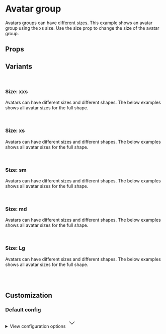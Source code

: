 
<Meta of={AvatarGroupStories} />

# Avatar group

Avatars groups can have different sizes. This example shows an avatar group using the xs size. Use the size prop to change the size of the avatar group.

<Primary />

## Props

<Controls />

## Variants

<br />

### Size: xxs

Avatars can have different sizes and different shapes. The below examples shows all avatar sizes for the full shape.

<div className="flex gap-2 bg-slate-100 dark:bg-slate-900 p-6 rounded-sm">
  <Story of={AvatarGroupStories.SizeXxs} />
</div>

<br />

### Size: xs

Avatars can have different sizes and different shapes. The below examples shows all avatar sizes for the full shape.

<div className="flex gap-2 bg-slate-100 dark:bg-slate-900 p-6 rounded-sm">
  <Story of={AvatarGroupStories.SizeXs} />
</div>

<br />

### Size: sm

Avatars can have different sizes and different shapes. The below examples shows all avatar sizes for the full shape.

<div className="flex gap-2 bg-slate-100 dark:bg-slate-900 p-6 rounded-sm">
  <Story of={AvatarGroupStories.SizeSm} />
</div>

<br />

### Size: md

Avatars can have different sizes and different shapes. The below examples shows all avatar sizes for the full shape.

<div className="flex gap-2 bg-slate-100 dark:bg-slate-900 p-6 rounded-sm">
  <Story of={AvatarGroupStories.SizeMd} />
</div>

<br />

### Size: Lg
Avatars can have different sizes and different shapes. The below examples shows all avatar sizes for the full shape.

<div className="flex gap-2 bg-slate-100 dark:bg-slate-900 p-6 rounded-sm">
  <Story of={AvatarGroupStories.SizeLg} />
</div>

<br />
<br />

## Customization

### Default config

<div className="relative">
  <details className="relative bg-slate-50 border border-slate-200 rounded-lg p-4 [&>summary>svg]:open:-rotate-180">
    <summary className="list-none cursor-pointer">
      <span className="font-sans text-slate-500">View configuration options</span>
      <svg
        className="w-5 h-5 text-slate-500 absolute top-5 end-4 transition-transform duration-300"
        xmlns="http://www.w3.org/2000/svg"
        width="32"
        height="32"
        viewBox="0 0 24 24"
      >
        <path
          fill="none"
          stroke="currentColor"
          strokeLinecap="round"
          strokeLinejoin="round"
          strokeWidth="2"
          d="m6 9l6 6l6-6"
        />
      </svg>
    </summary>

    <div className="!mt-4">
      <pre >
        {JSON.stringify(defaultConfig, null, 2)}
      </pre>
    </div>

  </details>
</div>